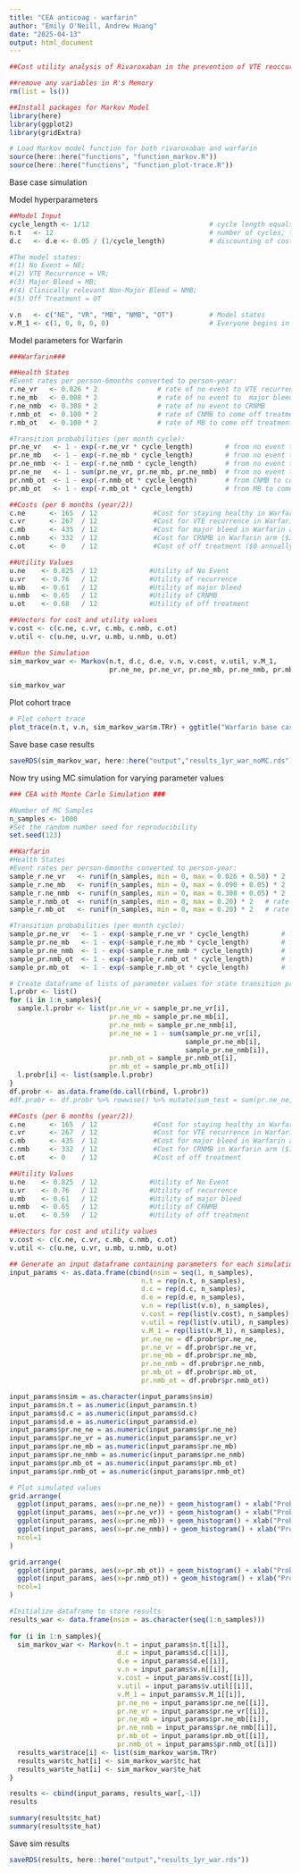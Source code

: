 ```yaml
---
title: "CEA anticoag - warfarin"
author: "Emily O'Neill, Andrew Huang"
date: "2025-04-13"
output: html_document
---
```


```r
##Cost utility analysis of Rivaroxaban in the prevention of VTE reoccurrence versus standard or care with warfarin: A markov Model-Based Simulation  

##remove any variables in R's Memory 
rm(list = ls()) 

##Install packages for Markov Model
library(here)
library(ggplot2)
library(gridExtra)

# Load Markov model function for both rivaroxaban and warfarin
source(here::here("functions", "function_markov.R"))
source(here::here("functions", "function_plot-trace.R"))

``` 

Base case simulation

Model hyperparameters

```r
##Model Input 
cycle_length <- 1/12                              # cycle length equals 1 month
n.t   <- 12                                       # number of cycles, time horizon equals 1 year 
d.c   <- d.e <- 0.05 / (1/cycle_length)           # discounting of costs and QALYs, annual rate = 5%

#The model states: 
#(1) No Event = NE; 
#(2) VTE Recurrence = VR; 
#(3) Major Bleed = MB; 
#(4) Clinically relevant Non-Major Bleed = NMB; 
#(5) Off Treatment = OT 

v.n   <- c("NE", "VR", "MB", "NMB", "OT")         # Model states  
v.M_1 <- c(1, 0, 0, 0, 0)                         # Everyone begins in no event state

``` 

Model parameters for Warfarin

```r
###Warfarin### 

##Health States 
#Event rates per person-6months converted to person-year:
r.ne_vr   <- 0.026 * 2               # rate of no event to VTE recurrence 
r.ne_mb   <- 0.008 * 2               # rate of no event to  major bleed 
r.ne_nmb  <- 0.308 * 2               # rate of no event to CRNMB
r.nmb_ot  <- 0.100 * 2               # rate of CNMB to come off treatment  
r.mb_ot   <- 0.100 * 2               # rate of MB to come off treatment 

#Transition probabilities (per month cycle): 
pr.ne_vr   <- 1 - exp(-r.ne_vr * cycle_length)        # from no event to VTE recurrence 
pr.ne_mb   <- 1 - exp(-r.ne_mb * cycle_length)        # from no event to  major bleed 
pr.ne_nmb  <- 1 - exp(-r.ne_nmb * cycle_length)       # from no event to CRNMB
pr.ne_ne   <- 1 - sum(pr.ne_vr, pr.ne_mb, pr.ne_nmb)  # from no event to no event  
pr.nmb_ot  <- 1 - exp(-r.nmb_ot * cycle_length)       # from CNMB to come off treatment  
pr.mb_ot   <- 1 - exp(-r.mb_ot * cycle_length)        # from MB to come off treatment  

##Costs (per 6 months (year/2))
c.ne      <- 165  / 12              #Cost for staying healthy in Warfarin arm ($165 annually)
c.vr      <- 267  / 12              #Cost for VTE recurrence in Warfarin arm ($267 annually)  
c.mb      <- 435  / 12              #Cost for major bleed in Warfarin arm ($435 annually)
c.nmb     <- 332  / 12              #Cost for CRNMB in Warfarin arm ($332 annually)
c.ot      <- 0    / 12              #Cost of off treatment ($0 annually)

##Utility Values 
u.ne    <- 0.825  / 12             #Utility of No Event
u.vr    <- 0.76   / 12             #Utility of recurrence  
u.mb    <- 0.61   / 12             #Utility of major bleed
u.nmb   <- 0.65   / 12             #Utility of CRNMB 
u.ot    <- 0.68   / 12             #Utility of off treatment 

##Vectors for cost and utility values 
v.cost <- c(c.ne, c.vr, c.mb, c.nmb, c.ot)
v.util <- c(u.ne, u.vr, u.mb, u.nmb, u.ot)

``` 

```r
##Run the Simulation  
sim_markov_war <- Markov(n.t, d.c, d.e, v.n, v.cost, v.util, v.M_1, 
                         pr.ne_ne, pr.ne_vr, pr.ne_mb, pr.ne_nmb, pr.mb_ot, pr.nmb_ot)

sim_markov_war

```
Plot cohort trace
```r

# Plot cohort trace
plot_trace(n.t, v.n, sim_markov_war$m.TRr) + ggtitle("Warfarin base case")

```

Save base case results

```r

saveRDS(sim_markov_war, here::here("output","results_1yr_war_noMC.rds"))

```

Now try using MC simulation for varying parameter values

```r
### CEA with Monte Carlo Simulation ###

#Number of MC Samples
n_samples <- 1000
#Set the random number seed for reproducibility
set.seed(123) 

##Warfarin
#Health States 
#Event rates per person-6months converted to person-year:
sample_r.ne_vr   <- runif(n_samples, min = 0, max = 0.026 + 0.50) * 2   # rate of no event to VTE recurrence 
sample_r.ne_mb   <- runif(n_samples, min = 0, max = 0.090 + 0.05) * 2   # rate of no event to  major bleed 
sample_r.ne_nmb  <- runif(n_samples, min = 0, max = 0.308 + 0.05) * 2   # rate of no event to CRNMB
sample_r.nmb_ot  <- runif(n_samples, min = 0, max = 0.20) * 2   # rate of CNMB to come off treatment  
sample_r.mb_ot   <- runif(n_samples, min = 0, max = 0.20) * 2   # rate of MB to come off treatment 

#Transition probabilities (per month cycle): 
sample_pr.ne_vr   <- 1 - exp(-sample_r.ne_vr * cycle_length)        # from no event to VTE recurrence 
sample_pr.ne_mb   <- 1 - exp(-sample_r.ne_mb * cycle_length)        # from no event to  major bleed 
sample_pr.ne_nmb  <- 1 - exp(-sample_r.ne_nmb * cycle_length)       # from no event to CRNMB
sample_pr.nmb_ot  <- 1 - exp(-sample_r.nmb_ot * cycle_length)       # from CNMB to come off treatment  
sample_pr.mb_ot   <- 1 - exp(-sample_r.mb_ot * cycle_length)        # from MB to come off treatment 

# Create dataframe of lists of parameter values for state transition probabilities
l.probr <- list()
for (i in 1:n_samples){
  sample.l.probr <- list(pr.ne_vr = sample_pr.ne_vr[i],
                         pr.ne_mb = sample_pr.ne_mb[i],
                         pr.ne_nmb = sample_pr.ne_nmb[i],
                         pr.ne_ne = 1 - sum(sample_pr.ne_vr[i],
                                            sample_pr.ne_mb[i],
                                            sample_pr.ne_nmb[i]),
                         pr.nmb_ot = sample_pr.nmb_ot[i],
                         pr.mb_ot = sample_pr.mb_ot[i])
  l.probr[i] <- list(sample.l.probr)
}
df.probr <- as.data.frame(do.call(rbind, l.probr))
#df.probr <- df.probr %>% rowwise() %>% mutate(sum_test = sum(pr.ne_ne, pr.ne_vr, pr.ne_mb, pr.ne_nmb))

##Costs (per 6 months (year/2))
c.ne      <- 165  / 12              #Cost for staying healthy in Warfarin arm
c.vr      <- 267  / 12              #Cost for VTE recurrence in Warfarin arm ($102)  
c.mb      <- 435  / 12              #Cost for major bleed in Warfarin arm ($270)
c.nmb     <- 332  / 12              #Cost for CRNMB in Warfarin arm ($167)
c.ot      <- 0    / 12              #Cost of off treatment

##Utility Values 
u.ne    <- 0.825  / 12             #Utility of No Event
u.vr    <- 0.76   / 12             #Utility of recurrence  
u.mb    <- 0.61   / 12             #Utility of major bleed
u.nmb   <- 0.65   / 12             #Utility of CRNMB 
u.ot    <- 0.59   / 12             #Utility of off treatment 

##Vectors for cost and utility values 
v.cost <- c(c.ne, c.vr, c.mb, c.nmb, c.ot)
v.util <- c(u.ne, u.vr, u.mb, u.nmb, u.ot)

## Generate an input dataframe containing parameters for each simulation
input_params <- as.data.frame(cbind(nsim = seq(1, n_samples),
                                 n.t = rep(n.t, n_samples),
                                 d.c = rep(d.c, n_samples),
                                 d.e = rep(d.e, n_samples),
                                 v.n = rep(list(v.n), n_samples),
                                 v.cost = rep(list(v.cost), n_samples),
                                 v.util = rep(list(v.util), n_samples),
                                 v.M_1 = rep(list(v.M_1), n_samples),
                                 pr.ne_ne = df.probr$pr.ne_ne,
                                 pr.ne_vr = df.probr$pr.ne_vr,
                                 pr.ne_mb = df.probr$pr.ne_mb,
                                 pr.ne_nmb = df.probr$pr.ne_nmb,
                                 pr.mb_ot = df.probr$pr.mb_ot,
                                 pr.nmb_ot = df.probr$pr.nmb_ot))

input_params$nsim = as.character(input_params$nsim)
input_params$n.t = as.numeric(input_params$n.t)
input_params$d.c = as.numeric(input_params$d.c)
input_params$d.e = as.numeric(input_params$d.e)
input_params$pr.ne_ne = as.numeric(input_params$pr.ne_ne)
input_params$pr.ne_vr = as.numeric(input_params$pr.ne_vr)
input_params$pr.ne_mb = as.numeric(input_params$pr.ne_mb)
input_params$pr.ne_nmb = as.numeric(input_params$pr.ne_nmb)
input_params$pr.mb_ot = as.numeric(input_params$pr.mb_ot)
input_params$pr.nmb_ot = as.numeric(input_params$pr.nmb_ot)

```

```r
# Plot simulated values
grid.arrange(
  ggplot(input_params, aes(x=pr.ne_ne)) + geom_histogram() + xlab("Probability of no event to no event"),
  ggplot(input_params, aes(x=pr.ne_vr)) + geom_histogram() + xlab("Probability of no event to vr"),
  ggplot(input_params, aes(x=pr.ne_mb)) + geom_histogram() + xlab("Probability of no event to mb"),
  ggplot(input_params, aes(x=pr.ne_nmb)) + geom_histogram() + xlab("Probability of no event to nmb"),
  ncol=1
)

grid.arrange(
  ggplot(input_params, aes(x=pr.mb_ot)) + geom_histogram() + xlab("Probability of mb to off-treatment"),
  ggplot(input_params, aes(x=pr.nmb_ot)) + geom_histogram() + xlab("Probability of nmb to off-treatment"),
  ncol=1
)
```

```r
#Initialize dataframe to store results
results_war <- data.frame(nsim = as.character(seq(1:n_samples)))
  
for (i in 1:n_samples){
  sim_markov_war <- Markov(n.t = input_params$n.t[[i]], 
                           d.c = input_params$d.c[[i]],  
                           d.e = input_params$d.e[[i]],  
                           v.n = input_params$v.n[[i]],  
                           v.cost = input_params$v.cost[[i]],  
                           v.util = input_params$v.util[[i]],  
                           v.M_1 = input_params$v.M_1[[i]],  
                           pr.ne_ne = input_params$pr.ne_ne[[i]],  
                           pr.ne_vr = input_params$pr.ne_vr[[i]],  
                           pr.ne_mb = input_params$pr.ne_mb[[i]],  
                           pr.ne_nmb = input_params$pr.ne_nmb[[i]],  
                           pr.mb_ot = input_params$pr.mb_ot[[i]],  
                           pr.nmb_ot = input_params$pr.nmb_ot[[i]])
  results_war$trace[i] <- list(sim_markov_war$m.TRr)
  results_war$tc_hat[i] <- sim_markov_war$tc_hat
  results_war$te_hat[i] <- sim_markov_war$te_hat
}
```

```r

results <- cbind(input_params, results_war[,-1])
results

```

```r

summary(results$tc_hat)
summary(results$te_hat)

```

Save sim results

```r

saveRDS(results, here::here("output","results_1yr_war.rds"))

```


